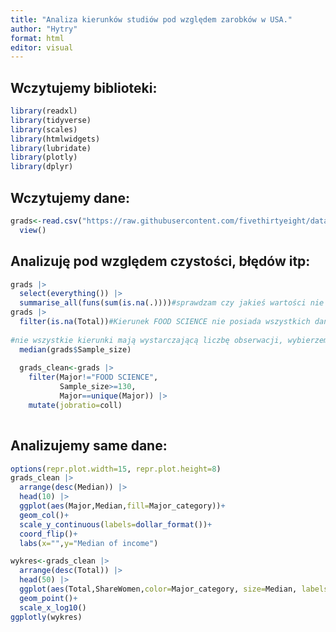 ---
title: "Analiza kierunków studiów pod względem zarobków w USA."
author: "Hytry"
format: html
editor: visual
---

## Wczytujemy biblioteki:

```{r}
library(readxl)
library(tidyverse)
library(scales)
library(htmlwidgets)
library(lubridate)
library(plotly)
library(dplyr)

```

## Wczytujemy dane:

```{r}
grads<-read.csv("https://raw.githubusercontent.com/fivethirtyeight/data/master/college-majors/recent-grads.csv") |>
  view()
```

## Analizuję pod względem czystości, błędów itp:

```{r}
grads |> 
  select(everything()) |> 
  summarise_all(funs(sum(is.na(.))))#sprawdzam czy jakieś wartości nie zostały podane
grads |> 
  filter(is.na(Total))#Kierunek FOOD SCIENCE nie posiada wszystkich danych potrzebnych do przeprowadzenia analizy, ponad to ma małą próbę badawczą.
 
#nie wszystkie kierunki mają wystarczającą liczbę obserwacji, wybierzemy te, których liczba obserwacji jest równa lub większa od mediany liczby obserwacji
  median(grads$Sample_size)
  
  grads_clean<-grads |> 
    filter(Major!="FOOD SCIENCE", 
           Sample_size>=130, 
           Major==unique(Major)) |> 
    mutate(jobratio=coll)
    
```

## Analizujemy same dane:

```{r}
options(repr.plot.width=15, repr.plot.height=8)
grads_clean |> 
  arrange(desc(Median)) |> 
  head(10) |> 
  ggplot(aes(Major,Median,fill=Major_category))+
  geom_col()+
  scale_y_continuous(labels=dollar_format())+
  coord_flip()+
  labs(x="",y="Median of income")

wykres<-grads_clean |> 
  arrange(desc(Total)) |> 
  head(50) |> 
  ggplot(aes(Total,ShareWomen,color=Major_category, size=Median, labels=Major))+
  geom_point()+
  scale_x_log10()
ggplotly(wykres)
```
